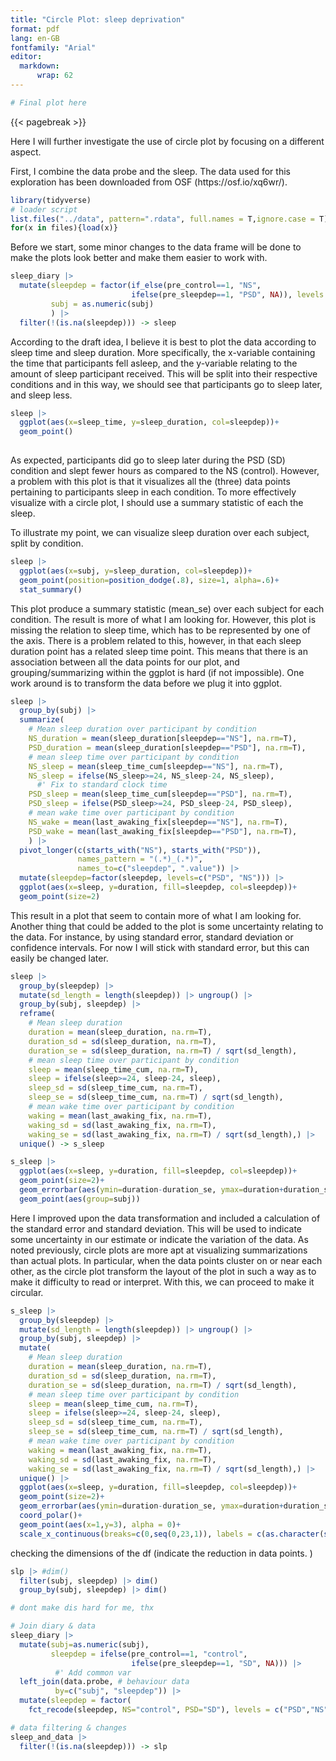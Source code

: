 ```yaml
---
title: "Circle Plot: sleep deprivation"
format: pdf
lang: en-GB
fontfamily: "Arial" 
editor: 
  markdown:
      wrap: 62
---
```


```r

# Final plot here

```

{{< pagebreak >}}


Here I will further investigate the use of circle plot by focusing on a different aspect.<!--- WHICH ASPECT?-->

First, I combine the data probe and the sleep. The data used for this exploration has been downloaded from OSF (https://osf.io/xq6wr/).

```r
library(tidyverse)
# loader script
list.files("../data", pattern=".rdata", full.names = T,ignore.case = T) -> files
for(x in files){load(x)}

```

Before we start, some minor changes to the data frame will be done to make the plots look better and make them easier to work with. 

<!--- CHECK IF IT IS NECESSARY WITH BEHAVIOUR PERFORMANCE! -->

```r
sleep_diary |>
  mutate(sleepdep = factor(if_else(pre_control==1, "NS",
                           ifelse(pre_sleepdep==1, "PSD", NA)), levels = c("PSD","NS")), 
         subj = as.numeric(subj) 
         ) |>
  filter(!(is.na(sleepdep))) -> sleep
```

According to the draft idea, I believe it is best to plot the data according to sleep time and sleep duration. More specifically, the x-variable containing the time that participants fell asleep, and the y-variable relating to the amount of sleep participant received. This will be split into their respective conditions and in this way, we should see that participants go to sleep later, and sleep less. 

```r
sleep |>
  ggplot(aes(x=sleep_time, y=sleep_duration, col=sleepdep))+
  geom_point()
  
```

As expected, participants did go to sleep later during the PSD (SD) condition and slept fewer hours as compared to the NS (control). However, a problem with this plot is that it visualizes all the (three) data points pertaining to participants sleep in each condition. To more effectively visualize with a circle plot, I should use a summary statistic of each the sleep. 

<!--- Illustrate data plot with labels attached to each data point? -->
<!--- Illustrate data plot with labels attached to each data point? -->
<!--- Illustrate data plot with labels attached to each data point? -->

To illustrate my point, we can visualize sleep duration over each subject, split by condition. 

```r
sleep |>
  ggplot(aes(x=subj, y=sleep_duration, col=sleepdep))+
  geom_point(position=position_dodge(.8), size=1, alpha=.6)+
  stat_summary()

```

This plot produce a summary statistic (mean_se) over each subject for each condition. The result is more of what I am looking for. However, this plot is missing the relation to sleep time, which has to be represented by one of the axis. There is a problem related to this, however, in that each sleep duration point has a related sleep time point. This means that there is an association between all the data points for our plot, and grouping/summarizing within the ggplot is hard (if not impossible). One work around is to transform the data before we plug it into ggplot. 

```r
sleep |>
  group_by(subj) |>
  summarize(
    # Mean sleep duration over participant by condition 
    NS_duration = mean(sleep_duration[sleepdep=="NS"], na.rm=T),
    PSD_duration = mean(sleep_duration[sleepdep=="PSD"], na.rm=T),
    # mean sleep time over participant by condition
    NS_sleep = mean(sleep_time_cum[sleepdep=="NS"], na.rm=T),
    NS_sleep = ifelse(NS_sleep>=24, NS_sleep-24, NS_sleep),
      #' Fix to standard clock time
    PSD_sleep = mean(sleep_time_cum[sleepdep=="PSD"], na.rm=T),
    PSD_sleep = ifelse(PSD_sleep>=24, PSD_sleep-24, PSD_sleep),
    # mean wake time over participant by condition
    NS_wake = mean(last_awaking_fix[sleepdep=="NS"], na.rm=T),
    PSD_wake = mean(last_awaking_fix[sleepdep=="PSD"], na.rm=T),
    ) |> 
  pivot_longer(c(starts_with("NS"), starts_with("PSD")), 
               names_pattern = "(.*)_(.*)",
               names_to=c("sleepdep", ".value")) |>
  mutate(sleepdep=factor(sleepdep, levels=c("PSD", "NS"))) |> 
  ggplot(aes(x=sleep, y=duration, fill=sleepdep, col=sleepdep))+
  geom_point(size=2)
```

This result in a plot that seem to contain more of what I am looking for. Another thing that could be added to the plot is some uncertainty relating to the data. For instance, by using standard error, standard deviation or confidence intervals. For now I will stick with standard error, but this can easily be changed later. 

```r
sleep |>
  group_by(sleepdep) |>
  mutate(sd_length = length(sleepdep)) |> ungroup() |>
  group_by(subj, sleepdep) |>
  reframe(
    # Mean sleep duration
    duration = mean(sleep_duration, na.rm=T),
    duration_sd = sd(sleep_duration, na.rm=T),
    duration_se = sd(sleep_duration, na.rm=T) / sqrt(sd_length),
    # mean sleep time over participant by condition
    sleep = mean(sleep_time_cum, na.rm=T),
    sleep = ifelse(sleep>=24, sleep-24, sleep),
    sleep_sd = sd(sleep_time_cum, na.rm=T), 
    sleep_se = sd(sleep_time_cum, na.rm=T) / sqrt(sd_length),
    # mean wake time over participant by condition
    waking = mean(last_awaking_fix, na.rm=T),
    waking_sd = sd(last_awaking_fix, na.rm=T),
    waking_se = sd(last_awaking_fix, na.rm=T) / sqrt(sd_length),) |> 
  unique() -> s_sleep

s_sleep |>  
  ggplot(aes(x=sleep, y=duration, fill=sleepdep, col=sleepdep))+
  geom_point(size=2)+
  geom_errorbar(aes(ymin=duration-duration_se, ymax=duration+duration_se))+
  geom_point(aes(group=subj))
```

Here I improved upon the data transformation and included a calculation of the standard error and standard deviation. This will be used to indicate some uncertainty in our estimate or indicate the variation of the data. As noted previously, circle plots are more apt at visualizing summarizations than actual plots. In particular, when the data points cluster on or near each other, as the circle plot transform the layout of the plot in such a way as to make it difficulty to read or interpret. With this, we can proceed to make it circular.


```r
s_sleep |>
  group_by(sleepdep) |>
  mutate(sd_length = length(sleepdep)) |> ungroup() |>
  group_by(subj, sleepdep) |>
  mutate(
    # Mean sleep duration
    duration = mean(sleep_duration, na.rm=T),
    duration_sd = sd(sleep_duration, na.rm=T),
    duration_se = sd(sleep_duration, na.rm=T) / sqrt(sd_length),
    # mean sleep time over participant by condition
    sleep = mean(sleep_time_cum, na.rm=T),
    sleep = ifelse(sleep>=24, sleep-24, sleep),
    sleep_sd = sd(sleep_time_cum, na.rm=T), 
    sleep_se = sd(sleep_time_cum, na.rm=T) / sqrt(sd_length),
    # mean wake time over participant by condition
    waking = mean(last_awaking_fix, na.rm=T),
    waking_sd = sd(last_awaking_fix, na.rm=T),
    waking_se = sd(last_awaking_fix, na.rm=T) / sqrt(sd_length),) |> 
  unique() |>
  ggplot(aes(x=sleep, y=duration, fill=sleepdep, col=sleepdep))+
  geom_point(size=2)+
  geom_errorbar(aes(ymin=duration-duration_se, ymax=duration+duration_se))+
  coord_polar()+
  geom_point(aes(x=1,y=3), alpha = 0)+
  scale_x_continuous(breaks=c(0,seq(0,23,1)), labels = c(as.character(seq(-1,23,1) )))
```



checking the dimensions of the df (indicate the reduction in data points. )

```r
slp |> #dim()
  filter(subj, sleepdep) |> dim()
  group_by(subj, sleepdep) |> dim()
```





<!--- Probably leave this out -->

<!--- This is with data -->
```r
# dont make dis hard for me, thx

# Join diary & data
sleep_diary |>
  mutate(subj=as.numeric(subj),
         sleepdep = ifelse(pre_control==1, "control",
                           ifelse(pre_sleepdep==1, "SD", NA))) |> 
          #' Add common var
  left_join(data.probe, # behaviour data
          by=c("subj", "sleepdep")) |>
  mutate(sleepdep = factor(
    fct_recode(sleepdep, NS="control", PSD="SD"), levels = c("PSD","NS"))) -> sleep_and_data

# data filtering & changes
sleep_and_data |>
  filter(!(is.na(sleepdep))) -> slp
```



